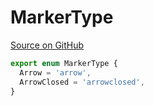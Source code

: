 # MarkerType

[Source on GitHub](https://github.com/wbkd/react-flow/blob/bacaa99c73b347856f63c5d495f5a0829be1e431/packages/core/src/types/edges.ts/#L182)

```ts
export enum MarkerType {
  Arrow = 'arrow',
  ArrowClosed = 'arrowclosed',
}
```
